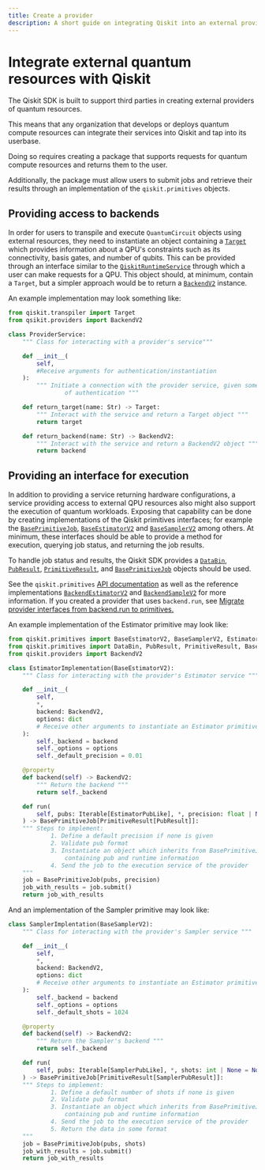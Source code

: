 ```yaml
---
title: Create a provider
description: A short guide on integrating Qiskit into an external provider's quantum resources.
---
```

# Integrate external quantum resources with Qiskit

The Qiskit SDK is built to support third parties in creating external providers of quantum resources.

This means that any organization that develops or deploys quantum compute resources can integrate their services into Qiskit and tap into its userbase.

Doing so requires creating a package that supports requests for quantum compute resources and returns them to the user.

Additionally, the package must allow users to submit jobs and retrieve their results through an implementation of the `qiskit.primitives` objects.

## Providing access to backends
In order for users to transpile and execute `QuantumCircuit` objects using external resources, they need to instantiate an object containing a [`Target`](../api/qiskit/qiskit.transpiler.Target) which provides information about a QPU's constraints such as its connectivity, basis gates, and number of qubits. This can be provided through an interface similar to the [`QiskitRuntimeService`](../api/qiskit-ibm-runtime/qiskit-runtime-service) through which a user can make requests for a QPU. This object should, at minimum, contain a `Target`, but a simpler approach would be to return a [`BackendV2`](../api/qiskit/qiskit.providers.BackendV2) instance.

An example implementation may look something like:

```python
from qiskit.transpiler import Target
from qsikit.providers import BackendV2

class ProviderService:
    """ Class for interacting with a provider's service"""

    def __init__(
        self,
        #Receive arguments for authentication/instantiation
    ):
        """ Initiate a connection with the provider service, given some method 
                of authentication """

    def return_target(name: Str) -> Target:
        """ Interact with the service and return a Target object """
        return target

    def return_backend(name: Str) -> BackendV2:
        """ Interact with the service and return a BackendV2 object """
        return backend

```

## Providing an interface for execution
In addition to providing a service returning hardware configurations, a service providing access to external QPU resources also might also support the execution of quantum workloads. Exposing that capability can be done by creating implementations of the Qiskit primitives interfaces; for example the [`BasePrimitiveJob`](../api/qiskit/qiskit.primitives.BasePrimitiveJob), [`BaseEstimatorV2`](../api/qiskit/qiskit.primitives.BaseEstimatorV2) and [`BaseSamplerV2`](../api/qiskit/qiskit.primitives.BaseSamplerV2) among others. At minimum, these interfaces should be able to provide a method for execution, querying job status, and returning the job results.

To handle job status and results, the Qiskit SDK provides a [`DataBin`](../api/qiskit/qiskit.primitives.DataBin), [`PubResult`](../api/qiskit/qiskit.primitives.PubResult), [`PrimitiveResult`](../api/qiskit/qiskit.primitives.PrimitiveResult), and [`BasePrimitiveJob`](../api/qiskit/qiskit.primitives.BasePrimitiveJob) objects should be used.

See the `qiskit.primitives` [API documentation](../api/qiskit/primitives) as well as the reference implementations [`BackendEstimatorV2`](../api/qiskit/qiskit.primitives.BackendEstimatorV2) and [`BackendSampleV2`](../api/qiskit/qiskit.primitives.BackendSamplerV2) for more information. If you created a provider that uses `backend.run`, see [Migrate provider interfaces from backend.run to primitives.](../migration-guides/external-providers-primitives-v2)

An example implementation of the Estimator primitive may look like:

```python
from qiskit.primitives import BaseEstimatorV2, BaseSamplerV2, EstimatorPubLike
from qiskit.primitives import DataBin, PubResult, PrimitiveResult, BasePrimitiveJob
from qiskit.providers import BackendV2

class EstimatorImplementation(BaseEstimatorV2):
    """ Class for interacting with the provider's Estimator service """

    def __init__(
        self,
        *,
        backend: BackendV2,
        options: dict
        # Receive other arguments to instantiate an Estimator primitive with the service
    ):
        self._backend = backend
        self._options = options
        self._default_precision = 0.01

    @property
    def backend(self) -> BackendV2:
        """ Return the backend """
        return self._backend

    def run(
        self, pubs: Iterable[EstimatorPubLike], *, precision: float | None = None
    ) -> BasePrimitiveJob[PrimitiveResult[PubResult]]:
    """ Steps to implement: 
            1. Define a default precision if none is given 
            2. Validate pub format
            3. Instantiate an object which inherits from BasePrimitiveJob 
                containing pub and runtime information
            4. Send the job to the execution service of the provider
    """
    job = BasePrimitiveJob(pubs, precision)
    job_with_results = job.submit()
    return job_with_results
```

And an implementation of the Sampler primitive may look like:

```python
class SamplerImplentation(BaseSamplerV2):
    """ Class for interacting with the provider's Sampler service """

    def __init__(
        self,
        *,
        backend: BackendV2,
        options: dict
        # Receive other arguments to instantiate an Estimator primitive with the service
    ):
        self._backend = backend
        self._options = options
        self._default_shots = 1024

    @property
    def backend(self) -> BackendV2:
        """ Return the Sampler's backend """
        return self._backend

    def run(
        self, pubs: Iterable[SamplerPubLike], *, shots: int | None = None
    ) -> BasePrimitiveJob[PrimitiveResult[SamplerPubResult]]:
    """ Steps to implement: 
            1. Define a default number of shots if none is given 
            2. Validate pub format
            3. Instantiate an object which inherits from BasePrimitiveJob 
                containing pub and runtime information
            4. Send the job to the execution service of the provider
            5. Return the data in some format
    """
    job = BasePrimitiveJob(pubs, shots)
    job_with_results = job.submit()
    return job_with_results
```